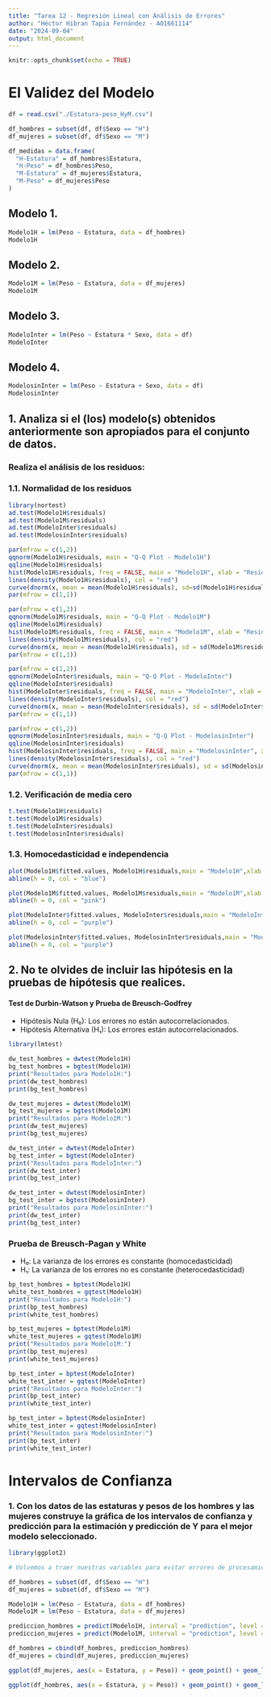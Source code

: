 ```yaml
---
title: "Tarea 12 - Regresión Lineal con Análisis de Errores"
author: "Héctor Hibran Tapia Fernández - A01661114"
date: "2024-09-04"
output: html_document
---
```


```r
knitr::opts_chunk$set(echo = TRUE)
```

# El Validez del Modelo

```r
df = read.csv("./Estatura-peso_HyM.csv")

df_hombres = subset(df, df$Sexo == "H")
df_mujeres = subset(df, df$Sexo == "M")

df_medidas = data.frame(
  "H-Estatura" = df_hombres$Estatura,
  "H-Peso" = df_hombres$Peso,
  "M-Estatura" = df_mujeres$Estatura,
  "M-Peso" = df_mujeres$Peso
)
```

## Modelo 1.

```r
Modelo1H = lm(Peso ~ Estatura, data = df_hombres)
Modelo1H
```
## Modelo 2.

```r
Modelo1M = lm(Peso ~ Estatura, data = df_mujeres)
Modelo1M
```
## Modelo 3. 

```r
ModeloInter = lm(Peso ~ Estatura * Sexo, data = df)
ModeloInter
```
## Modelo 4.

```r
ModelosinInter = lm(Peso ~ Estatura + Sexo, data = df)
ModelosinInter
```


## 1. Analiza si el (los) modelo(s) obtenidos anteriormente son apropiados para el conjunto de datos.

### Realiza el análisis de los residuos:

### 1.1. Normalidad de los residuos

```r
library(nortest)
ad.test(Modelo1H$residuals)
ad.test(Modelo1M$residuals)
ad.test(ModeloInter$residuals)
ad.test(ModelosinInter$residuals)
```

```r
par(mfrow = c(1,2))
qqnorm(Modelo1H$residuals, main = "Q-Q Plot - Modelo1H")
qqline(Modelo1H$residuals)
hist(Modelo1H$residuals, freq = FALSE, main = "Modelo1H", xlab = "Residuals", ylab = "Density")
lines(density(Modelo1H$residuals), col = "red")
curve(dnorm(x, mean = mean(Modelo1H$residuals), sd=sd(Modelo1H$residuals)), add = TRUE, col = "blue", lwd = 2)
par(mfrow = c(1,1))
```

```r
par(mfrow = c(1,2))
qqnorm(Modelo1M$residuals, main = "Q-Q Plot - Modelo1M")
qqline(Modelo1M$residuals)
hist(Modelo1M$residuals, freq = FALSE, main = "Modelo1M", xlab = "Residuals", ylab = "Density")
lines(density(Modelo1M$residuals), col = "red")
curve(dnorm(x, mean = mean(Modelo1H$residuals), sd = sd(Modelo1M$residuals)), add = TRUE, col = "blue", lwd = 2)
par(mfrow = c(1,1))
```

```r
par(mfrow = c(1,2))
qqnorm(ModeloInter$residuals, main = "Q-Q Plot - ModeloInter")
qqline(ModeloInter$residuals)
hist(ModeloInter$residuals, freq = FALSE, main = "ModeloInter", xlab = "Residuals", ylab = "Density")
lines(density(ModeloInter$residuals), col = "red")
curve(dnorm(x, mean = mean(ModeloInter$residuals), sd = sd(ModeloInter$residuals)), add = TRUE, col = "blue", lwd = 2)
par(mfrow = c(1,1))
```

```r
par(mfrow = c(1,2))
qqnorm(ModelosinInter$residuals, main = "Q-Q Plot - ModelosinInter")
qqline(ModelosinInter$residuals)
hist(ModelosinInter$residuals, freq = FALSE, main = "ModelosinInter", xlab = "Residuals", ylab = "Density")
lines(density(ModelosinInter$residuals), col = "red")
curve(dnorm(x, mean = mean(ModelosinInter$residuals), sd = sd(ModelosinInter$residuals)), add = TRUE, col = "blue", lwd = 2)
par(mfrow = c(1,1))
```


### 1.2. Verificación de media cero

```r
t.test(Modelo1H$residuals)
t.test(Modelo1M$residuals)
t.test(ModeloInter$residuals)
t.test(ModelosinInter$residuals)
```

### 1.3. Homocedasticidad e independencia

```r
plot(Modelo1H$fitted.values, Modelo1H$residuals,main = "Modelo1H",xlab = "Valores Ajustados",ylab = "Residuos")
abline(h = 0, col = "blue")

plot(Modelo1M$fitted.values, Modelo1M$residuals,main = "Modelo1M",xlab = "Valores Ajustados",ylab = "Residuos")
abline(h = 0, col = "pink")

plot(ModeloInter$fitted.values, ModeloInter$residuals,main = "ModeloInter",xlab = "Valores Ajustados",ylab = "Residuos")
abline(h = 0, col = "purple")

plot(ModelosinInter$fitted.values, ModelosinInter$residuals,main = "ModelosinInter",xlab = "Valores Ajustados",ylab = "Residuos")
abline(h = 0, col = "purple")
```

## 2. No te olvides de incluir las hipótesis en la pruebas de hipótesis que realices.

#### Test de Durbin-Watson y Prueba de Breusch-Godfrey

- Hipótesis Nula (H₀): Los errores no están autocorrelacionados.
- Hipótesis Alternativa (H₁): Los errores están autocorrelacionados.

```r
library(lmtest)

dw_test_hombres = dwtest(Modelo1H)
bg_test_hombres = bgtest(Modelo1H)
print("Resultados para Modelo1H:")
print(dw_test_hombres)
print(bg_test_hombres)

dw_test_mujeres = dwtest(Modelo1M)
bg_test_mujeres = bgtest(Modelo1M)
print("Resultados para Modelo1M:")
print(dw_test_mujeres)
print(bg_test_mujeres)

dw_test_inter = dwtest(ModeloInter)
bg_test_inter = bgtest(ModeloInter)
print("Resultados para ModeloInter:")
print(dw_test_inter)
print(bg_test_inter)

dw_test_inter = dwtest(ModelosinInter)
bg_test_inter = bgtest(ModelosinInter)
print("Resultados para ModelosinInter:")
print(dw_test_inter)
print(bg_test_inter)
```

### Prueba de Breusch-Pagan y White

- H₀: La varianza de los errores es constante (homocedasticidad)
- H₁: La varianza de los errores no es constante (heterocedasticidad)

```r
bp_test_hombres = bptest(Modelo1H)
white_test_hombres = gqtest(Modelo1H)
print("Resultados para Modelo1H:")
print(bp_test_hombres)
print(white_test_hombres)

bp_test_mujeres = bptest(Modelo1M)
white_test_mujeres = gqtest(Modelo1M)
print("Resultados para Modelo1M:")
print(bp_test_mujeres)
print(white_test_mujeres)

bp_test_inter = bptest(ModeloInter)
white_test_inter = gqtest(ModeloInter)
print("Resultados para ModeloInter:")
print(bp_test_inter)
print(white_test_inter)

bp_test_inter = bptest(ModelosinInter)
white_test_inter = gqtest(ModelosinInter)
print("Resultados para ModelosinInter:")
print(bp_test_inter)
print(white_test_inter)
```

# Intervalos de Confianza

### 1. Con los datos de las estaturas y pesos de los hombres y las mujeres construye la gráfica de los intervalos de confianza y predicción para la estimación y predicción de Y para el mejor modelo seleccionado.

```r
library(ggplot2)

# Volvemos a traer nuestras variables para evitar errores de procesamiento.

df_hombres = subset(df, df$Sexo == "H")
df_mujeres = subset(df, df$Sexo == "M")

Modelo1H = lm(Peso ~ Estatura, data = df_hombres)
Modelo1M = lm(Peso ~ Estatura, data = df_mujeres)

prediccion_hombres = predict(Modelo1H, interval = "prediction", level = 0.97)
prediccion_mujeres = predict(Modelo1M, interval = "prediction", level = 0.97)

df_hombres = cbind(df_hombres, prediccion_hombres)
df_mujeres = cbind(df_mujeres, prediccion_mujeres)

ggplot(df_mujeres, aes(x = Estatura, y = Peso)) + geom_point() + geom_line(aes(y = lwr), color = "red", linetype = "dashed") + geom_line(aes(y = upr), color = "red", linetype = "dashed") + geom_smooth(method = "lm", formula = y ~ x, se = TRUE, level = 0.97, col = "blue", fill = "pink2") + theme_light() + labs(title = "Relación Peso y en Estatura Mujeres", x = "Estatura", y = "Peso")

ggplot(df_hombres, aes(x = Estatura, y = Peso)) + geom_point() + geom_line(aes(y = lwr), color = "red", linetype = "dashed") + geom_line(aes(y = upr), color = "red", linetype = "dashed") + geom_smooth(method = "lm", formula = y ~ x, se = TRUE, level = 0.97, col = "blue", fill = "pink2") + theme_light() + labs(title = "Relación Peso y Estatura en Hombres", x = "Estatura", y = "Peso")
```






